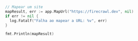 ```go Go
// Mapear um site
mapResult, err := app.MapUrl("https://firecrawl.dev", nil)
if err != nil {
  log.Fatalf("Falha ao mapear a URL: %v", err)
}

fmt.Println(mapResult)
```
